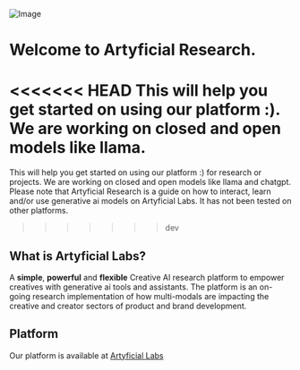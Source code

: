 ![Image](/intro-header.png)

# Welcome to Artyficial Research. 
 
<<<<<<< HEAD
This will help you get started on using our platform :). We are working on closed and open models like llama.
=======
This will help you get started on using our platform :) for research or projects. We are working on closed and open models like llama and chatgpt.
Please note that Artyficial Research is a guide on how to interact, learn and/or use generative ai models on Artyficial Labs. It has not been tested on other platforms.
>>>>>>> dev

## What is Artyficial Labs?

A **simple**, **powerful** and **flexible** Creative AI research platform to empower creatives with generative ai tools and assistants. 
The platform is an on-going research implementation of how multi-modals are impacting the creative and creator sectors of product and brand development. 

## Platform

Our platform is available at [Artyficial Labs](https://artyficiallabs.com)
